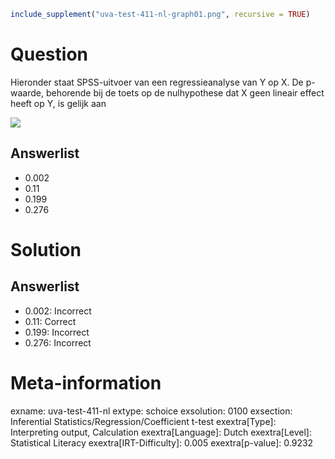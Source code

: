 ```r
include_supplement("uva-test-411-nl-graph01.png", recursive = TRUE)
```

Question
========

Hieronder staat SPSS-uitvoer van een regressieanalyse van Y op X. De
p-waarde, behorende bij de toets op de nulhypothese dat X geen lineair
effect heeft op Y, is gelijk aan

![](uva-test-411-nl-graph01.png)

Answerlist
----------

* 0.002
* 0.11
* 0.199
* 0.276

Solution
========

Answerlist
----------

* 0.002: Incorrect
* 0.11: Correct
* 0.199: Incorrect
* 0.276: Incorrect

Meta-information
================
exname: uva-test-411-nl
extype: schoice
exsolution: 0100
exsection: Inferential Statistics/Regression/Coefficient t-test
exextra[Type]: Interpreting output, Calculation
exextra[Language]: Dutch
exextra[Level]: Statistical Literacy
exextra[IRT-Difficulty]: 0.005
exextra[p-value]: 0.9232
